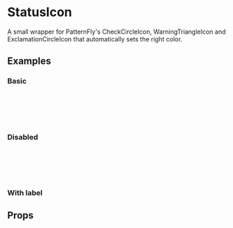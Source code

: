 
<Meta title="Components/StatusIcon" component={StatusIcon} />

# StatusIcon

A small wrapper for PatternFly's CheckCircleIcon,
WarningTriangleIcon and ExclamationCircleIcon that automatically sets the right color.

## Examples

### Basic

<Canvas>
  <Story name="Basic">
    <StatusIcon status={StatusType.Ok} />
    <br />
    <StatusIcon status={StatusType.Warning} />
    <br />
    <StatusIcon status={StatusType.Error} />
    <br />
    <StatusIcon status={StatusType.Info} />
    <br />
    <StatusIcon status={StatusType.Loading} />
  </Story>
</Canvas>

### Disabled

<Canvas>
  <Story name="Disabled">
    <StatusIcon status={StatusType.Ok} isDisabled />
    <br />
    <StatusIcon status={StatusType.Warning} isDisabled />
    <br />
    <StatusIcon status={StatusType.Error} isDisabled />
    <br />
    <StatusIcon status={StatusType.Info} isDisabled />
    <br />
    <StatusIcon status={StatusType.Loading} isDisabled />
  </Story>
</Canvas>

### With label

<Canvas>
  <Story name="With label">
    <StatusIcon status={StatusType.Ok} label="Ready" />
    <StatusIcon status={StatusType.Warning} label="Warning" />
    <StatusIcon status={StatusType.Error} label="Error" />
    <StatusIcon status={StatusType.Info} label="Info" />
    <StatusIcon status={StatusType.Loading} label="Loading" />
  </Story>
</Canvas>

## Props

<ArgsTable of={StatusIcon} />

<GithubLink path="src/components/StatusIcon/StatusIcon.tsx" />
